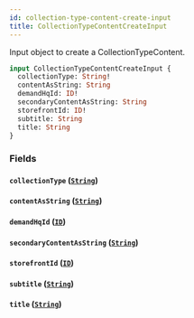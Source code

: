 ```yaml
---
id: collection-type-content-create-input
title: CollectionTypeContentCreateInput
---
```



Input object to create a CollectionTypeContent.


```graphql
input CollectionTypeContentCreateInput {
  collectionType: String!
  contentAsString: String
  demandHqId: ID!
  secondaryContentAsString: String
  storefrontId: ID!
  subtitle: String
  title: String
}
```


### Fields

#### `collectionType` ([`String`](/developers/demandhq-apis/demand-api/graphql/reference/scalars/string))




#### `contentAsString` ([`String`](/developers/demandhq-apis/demand-api/graphql/reference/scalars/string))




#### `demandHqId` ([`ID`](/developers/demandhq-apis/demand-api/graphql/reference/scalars/id))




#### `secondaryContentAsString` ([`String`](/developers/demandhq-apis/demand-api/graphql/reference/scalars/string))




#### `storefrontId` ([`ID`](/developers/demandhq-apis/demand-api/graphql/reference/scalars/id))




#### `subtitle` ([`String`](/developers/demandhq-apis/demand-api/graphql/reference/scalars/string))




#### `title` ([`String`](/developers/demandhq-apis/demand-api/graphql/reference/scalars/string))






